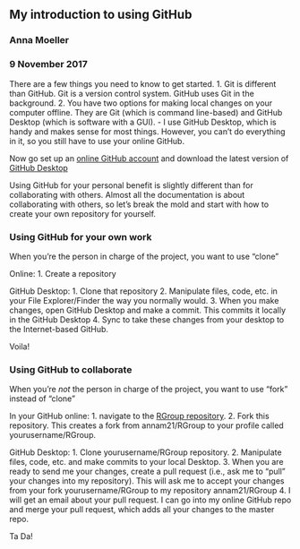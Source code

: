 ## My introduction to using GitHub
### Anna Moeller
### 9 November 2017

There are a few things you need to know to get started.
1. Git is different than GitHub. Git is a version control system. GitHub uses Git in the background. 
2. You have two options for making local changes on your computer offline. They are Git (which is command line-based) and GitHub Desktop (which is software with a GUI). 
    - I use GitHub Desktop, which is handy and makes sense for most things. However, you can't do everything in it, so you still have to use your online GitHub. 
    
Now go set up an [online GitHub account](https://github.com/) and download the latest version of [GitHub Desktop](https://desktop.github.com/)

Using GitHub for your personal benefit is slightly different than for collaborating with others. Almost all the documentation is about collaborating with others, so let's break the mold and start with how to create your own repository for yourself. 

### Using GitHub for your own work
When you're the person in charge of the project, you want to use "clone"

Online:
1. Create a repository

GitHub Desktop:
1. Clone that repository
2. Manipulate files, code, etc. in your File Explorer/Finder the way you normally would.
3. When you make changes, open GitHub Desktop and make a commit. This commits it locally in the GitHub Desktop 
4. Sync to take these changes from your desktop to the Internet-based GitHub. 

Voila!

### Using GitHub to collaborate
When you're *not* the person in charge of the project, you want to use "fork" instead of "clone"

In your GitHub online: 
1. navigate to the [RGroup repository](github.com/annam21/RGroup). 
2. Fork this repository. This creates a fork from annam21/RGroup to your profile called yourusername/RGroup.

GitHub Desktop:
1. Clone yourusername/RGroup repository. 
2. Manipulate files, code, etc. and make commits to your local Desktop. 
3. When you are ready to send me your changes, create a pull request (i.e., ask me to "pull" your changes into my repository). This will ask me to accept your changes from your fork yourusername/RGroup to my repository annam21/RGroup
4. I will get an email about your pull request. I can go into my online GitHub repo and merge your pull request, which adds all your changes to the master repo. 

Ta Da!